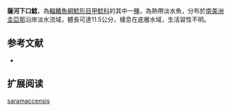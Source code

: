 {{Speciesbox
| name = 薩河下口鯰
| image = 
| image_width = 250px
| image_caption = 
| status = NE
| status_system = IUCN3.1
| genus = Hypostomus
| species = saramaccensis 
| authority = [[Boeseman|Boeseman]], 1968
| synonyms = 
}}

'''薩河下口鯰'''，為[[輻鰭魚綱|輻鰭魚綱]][[鯰形目|鯰形目]][[甲鯰科|甲鯰科]]的其中一[[種|種]]，為熱帶淡水魚，分布於[[南美洲|南美洲]][[圭亞那|圭亞那]]沿岸淡水流域，體長可達11.5公分，棲息在底層水域，生活習性不明。
==参考文献==
*{{FishBase_species|genus=Hypostomus|species=saramaccensis |year=2015|month=1}}

== 扩展阅读 ==
{{refbegin}}
{{wikispecies-inline|Hypostomus saramaccensis |薩河下口鯰}}
{{refend}}
{{Taxonbar|from=Q5512533}}

[[Category:下口鯰屬|saramaccensis]]
